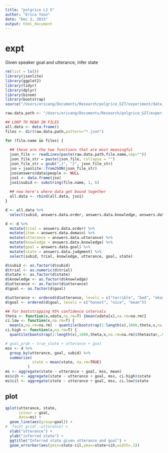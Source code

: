 ```yaml
---
title: "polgrice L2 S"
author: "Erica Yoon"
date: "Dec 3, 2015"
output: html_document
---
```


# expt

Given speaker goal and utterance, infer state

```r
rm(list = ls())
library(jsonlite)
library(ggplot2)
library(tidyr)
library(dplyr)
library(binom)
library(bootstrap)
source("/Users/ericang/Documents/Research/polgrice_GIT/experiment/data_analysis/helper/useful.R")

raw.data.path <- "/Users/ericang/Documents/Research/polgrice_GIT/experiment/exp_versions/6_L2_S/production-results/"

## LOOP TO READ IN FILES
all.data <- data.frame()
files <- dir(raw.data.path,pattern="*.json")

for (file.name in files) {
  
  ## these are the two functions that are most meaningful
  json_file <- readLines(paste(raw.data.path,file.name,sep=""))
  json_file_str = paste(json_file, collapse = "")
  json_file_str = gsub(",}", "}", json_file_str)
  jso = jsonlite::fromJSON(json_file_str)
  jso$answers$data$people <- NULL
  jso1 <- data.frame(jso)
  jso1$subid <- substring(file.name, 1, 6)
  
  ## now here's where data get bound together
  all.data <- rbind(all.data, jso1)
}
```

```r
d <- all.data %>%
  select(subid, answers.data.order, answers.data.knowledge, answers.data.domain, answers.data.goal, answers.data.utterance, answers.data.judgment)

d <- d %>%
  mutate(trial = answers.data.order) %>%
  mutate(item = answers.data.domain) %>%
  mutate(utterance = answers.data.utterance) %>%
  mutate(knowledge = answers.data.knowledge) %>%
  mutate(goal = answers.data.goal) %>%
  mutate(state = answers.data.judgment) %>%
  select(subid, trial, knowledge, utterance, goal, state)

d$subid <- as.factor(d$subid)
d$trial <- as.numeric(d$trial)
d$state <- as.factor(d$state) 
d$knowledge <- as.factor(d$knowledge)
d$utterance <- as.factor(d$utterance)
d$goal <- as.factor(d$goal)

d$utterance <- ordered(d$utterance, levels = c("terrible", "bad", "okay", "good", "amazing"))
d$goal <- ordered(d$goal, levels = c("honest", "nice", "mean"))
```

```r
## for bootstrapping 95% confidence intervals
theta <- function(x,xdata,na.rm=T) {mean(xdata[x],na.rm=na.rm)}
ci.low <- function(x,na.rm=T) {
  mean(x,na.rm=na.rm) - quantile(bootstrap(1:length(x),1000,theta,x,na.rm=na.rm)$thetastar,.025,na.rm=na.rm)}
ci.high <- function(x,na.rm=T) {
  quantile(bootstrap(1:length(x),1000,theta,x,na.rm=na.rm)$thetastar,.975,na.rm=na.rm) - mean(x,na.rm=na.rm)}

# goal_prob ~ true_state + utterance + goal
mss <- d %>%
  group_by(utterance, goal, subid) %>%
  summarize(
            state = mean(state, na.rm=TRUE)
          )
ms <- aggregate(state ~ utterance + goal, mss, mean)
ms$cih <- aggregate(state ~ utterance + goal, mss, ci.high)$state
ms$cil <- aggregate(state ~ utterance + goal, mss, ci.low)$state
```

## plot

```r
qplot(utterance, state, 
      colour = goal,
      data=ms) + 
  geom_line(aes(group=goal)) +
#  facet_grid(.~utterance) +
  xlab("utterance") +
  ylab("inferred state") +
  ggtitle("Inferred state given utterance and goal") +
  geom_errorbar(aes(ymin=state-cil,ymax=state+cih,width=.1))
```
